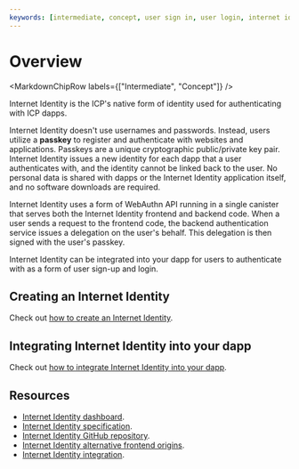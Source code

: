 ```yaml
---
keywords: [intermediate, concept, user sign in, user login, internet identity]
---
```



# Overview

<MarkdownChipRow labels={["Intermediate", "Concept"]} />

Internet Identity is the ICP's native form of identity used for authenticating with ICP dapps.

Internet Identity doesn't use usernames and passwords. Instead, users utilize a **passkey** to register and authenticate with websites and applications. Passkeys are a unique cryptographic public/private key pair. Internet Identity issues a new identity for each dapp that a user authenticates with, and the identity cannot be linked back to the user. No personal data is shared with dapps or the Internet Identity application itself, and no software downloads are required.

Internet Identity uses a form of WebAuthn API running in a single canister that serves both the Internet Identity frontend and backend code. When a user sends a request to the frontend code, the backend authentication service issues a delegation on the user's behalf. This delegation is then signed with the user's passkey.

Internet Identity can be integrated into your dapp for users to authenticate with as a form of user sign-up and login.

## Creating an Internet Identity

Check out [how to create an Internet Identity](creating-ii.mdx).

## Integrating Internet Identity into your dapp

Check out [how to integrate Internet Identity into your dapp](integrate-internet-identity.mdx).

## Resources

- [Internet Identity dashboard](https://identity.ic0.app/).
- [Internet Identity specification](/docs/current/references/ii-spec).
- [Internet Identity GitHub repository](https://github.com/dfinity/internet-identity).
- [Internet Identity alternative frontend origins](/docs/current/developer-docs/integrations/internet-identity/alternative-origins).
- [Internet Identity integration](/docs/current/developer-docs/identity/internet-identity/integrate-internet-identity).
